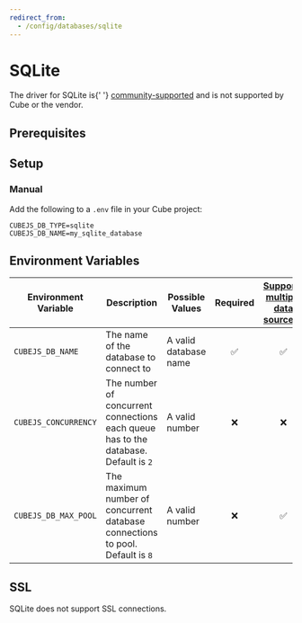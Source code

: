 ```yaml
---
redirect_from:
  - /config/databases/sqlite
---
```


# SQLite

<WarningBox>
  The driver for SQLite is{' '}
  <a href="../databases#driver-support">community-supported</a> and is not
  supported by Cube or the vendor.
</WarningBox>

## Prerequisites

## Setup

###  Manual

Add the following to a `.env` file in your Cube project:

```dotenv
CUBEJS_DB_TYPE=sqlite
CUBEJS_DB_NAME=my_sqlite_database
```

## Environment Variables

| Environment Variable | Description                                                                         | Possible Values       | Required | [Supports multiple data sources?][ref-config-multiple-ds-decorating-env] |
| -------------------- | ----------------------------------------------------------------------------------- | --------------------- | :------: | :----------------------------------------------------------------------: |
| `CUBEJS_DB_NAME`     | The name of the database to connect to                                              | A valid database name |    ✅    |                                    ✅                                    |
| `CUBEJS_CONCURRENCY` | The number of concurrent connections each queue has to the database. Default is `2` | A valid number        |    ❌    |                                    ❌                                    |
| `CUBEJS_DB_MAX_POOL` | The maximum number of concurrent database connections to pool. Default is `8`       | A valid number        |    ❌    |                                    ✅                                    |

## SSL

SQLite does not support SSL connections.

[ref-config-multiple-ds-decorating-env]:
  /config/multiple-data-sources#configuring-data-sources-with-environment-variables-decorated-environment-variables
